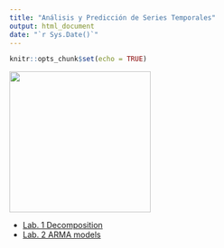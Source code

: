 ```yaml
---
title: "Análisis y Predicción de Series Temporales"
output: html_document
date: "`r Sys.Date()`"
---
```


```r
knitr::opts_chunk$set(echo = TRUE)
```


![](QR.png){width=250px}

+ [Lab. 1 Decomposition](Lab_1_Decomposition_v2_grupoB.html)
+ [Lab. 2 ARMA models](Lab_2_ARMA_grupoB_additional.html)
